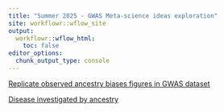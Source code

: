 ```yaml
---
title: "Summer 2025 - GWAS Meta-science ideas exploration"
site: workflowr::wflow_site
output:
  workflowr::wflow_html:
    toc: false
editor_options:
  chunk_output_type: console
---
```


[Replicate observed ancestry biases figures in GWAS dataset](replication_ancestry_bias.html)

[Disease investigated by ancestry](disease_inves_by_ancest.html)

